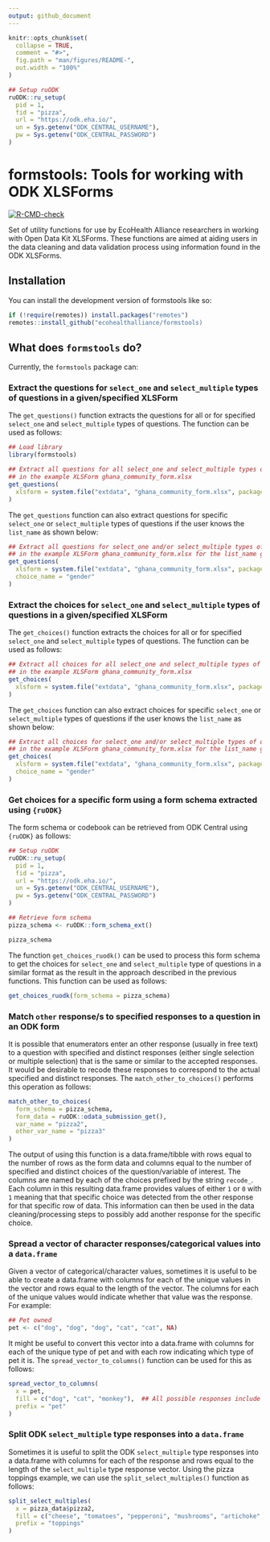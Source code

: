 ```yaml
---
output: github_document
---
```


<!-- README.md is generated from README.Rmd. Please edit that file -->

```r
knitr::opts_chunk$set(
  collapse = TRUE,
  comment = "#>",
  fig.path = "man/figures/README-",
  out.width = "100%"
)

## Setup ruODK
ruODK::ru_setup(
  pid = 1,
  fid = "pizza",
  url = "https://odk.eha.io/",
  un = Sys.getenv("ODK_CENTRAL_USERNAME"),
  pw = Sys.getenv("ODK_CENTRAL_PASSWORD")
)
```

# formstools: Tools for working with ODK XLSForms

<!-- badges: start -->
[![R-CMD-check](https://github.com/ecohealthalliance/formstools/actions/workflows/R-CMD-check.yaml/badge.svg)](https://github.com/ecohealthalliance/formstools/actions/workflows/R-CMD-check.yaml)
<!-- badges: end -->

Set of utility functions for use by EcoHealth Alliance researchers in working with Open Data Kit XLSForms. These functions are aimed at aiding users in the data cleaning and data validation process using information found in the ODK XLSForms.

## Installation

You can install the development version of formstools like so:

``` r
if (!require(remotes)) install.packages("remotes")
remotes::install_github("ecohealthalliance/formstools)
```

## What does `formstools` do?

Currently, the `formstools` package can:

### Extract the questions for `select_one` and `select_multiple` types of questions in a given/specified XLSForm

The `get_questions()` function extracts the questions for all or for specified `select_one` and `select_multiple` types of questions. The function can be used as follows:

```r
## Load library
library(formstools)

## Extract all questions for all select_one and select_multiple types of questions
## in the example XLSForm ghana_community_form.xlsx
get_questions(
  xlsform = system.file("extdata", "ghana_community_form.xlsx", package = "formstools")
)
```

The `get_questions` function can also extract questions for specific `select_one` or `select_multiple` types of questions if the user knows the `list_name` as shown below:

```r
## Extract all questions for select_one and/or select_multiple types of questions
## in the example XLSForm ghana_community_form.xlsx for the list_name gender
get_questions(
  xlsform = system.file("extdata", "ghana_community_form.xlsx", package = "formstools"),
  choice_name = "gender"
)
```

### Extract the choices for `select_one` and `select_multiple` types of questions in a given/specified XLSForm

The `get_choices()` function extracts the choices for all or for specified `select_one` and `select_multiple` types of questions. The function can be used as follows:

```r
## Extract all choices for all select_one and select_multiple types of questions
## in the example XLSForm ghana_community_form.xlsx
get_choices(
  xlsform = system.file("extdata", "ghana_community_form.xlsx", package = "formstools")
)
```

The `get_choices` function can also extract choices for specific `select_one` or `select_multiple` types of questions if the user knows the `list_name` as shown below:

```r
## Extract all choices for select_one and/or select_multiple types of questions
## in the example XLSForm ghana_community_form.xlsx for the list_name gender
get_choices(
  xlsform = system.file("extdata", "ghana_community_form.xlsx", package = "formstools"),
  choice_name = "gender"
)
```

### Get choices for a specific form using a form schema extracted using `{ruODK}`

The form schema or codebook can be retrieved from ODK Central using `{ruODK}` as follows:

```r
## Setup ruODK
ruODK::ru_setup(
  pid = 1,
  fid = "pizza",
  url = "https://odk.eha.io/",
  un = Sys.getenv("ODK_CENTRAL_USERNAME"),
  pw = Sys.getenv("ODK_CENTRAL_PASSWORD")
)
```

```r
## Retrieve form schema
pizza_schema <- ruODK::form_schema_ext()

pizza_schema
```

The function `get_choices_ruodk()` can be used to process this form schema to get the choices for `select_one` and `select_multiple` type of questions in a similar format as the result in the approach described in the previous functions. This function can be used as follows:

```r
get_choices_ruodk(form_schema = pizza_schema)
```

### Match `other` response/s to specified responses to a question in an ODK form

It is possible that enumerators enter an other response (usually in free text) to a question with specified and distinct responses (either single selection or multiple selection) that is the same or similar to the accepted responses. It would be desirable to recode these responses to correspond to the actual specified and distinct responses. The `match_other_to_choices()` performs this operation as follows:

```r
match_other_to_choices(
  form_schema = pizza_schema,
  form_data = ruODK::odata_submission_get(),
  var_name = "pizza2",
  other_var_name = "pizza3"
)
```

The output of using this function is a data.frame/tibble with rows equal to the number of rows as the form data and columns equal to the number of specified and distinct choices of the question/variable of interest. The columns are named by each of the choices prefixed by the string `recode_`. Each column in this resulting data.frame provides values of either `1` or `0` with `1` meaning that that specific choice was detected from the other response for that specific row of data. This information can then be used in the data cleaning/processing steps to possibly add another response for the specific choice.

### Spread a vector of character responses/categorical values into a `data.frame`

Given a vector of categorical/character values, sometimes it is useful to be able to create a data.frame with columns for each of the unique values in the vector and rows equal to the length of the vector. The columns for each of the unique values would indicate whether that value was the response. For example:

```r
## Pet owned
pet <- c("dog", "dog", "dog", "cat", "cat", NA)
```

It might be useful to convert this vector into a data.frame with columns for each of the unique type of pet and with each row indicating which type of pet it is. The `spread_vector_to_columns()` function can be used for this as follows:

```r
spread_vector_to_columns(
  x = pet,
  fill = c("dog", "cat", "monkey"),  ## All possible responses include monkey
  prefix = "pet"
)
```

### Split ODK `select_multiple` type responses into a `data.frame`

Sometimes it is useful to split the ODK `select_multiple` type responses into a data.frame with columns for each of the response and rows equal to the length of the `select_multiple` type response vector. Using the pizza toppings example, we can use the `split_select_multiples()` function as follows:

```r
split_select_multiples(
  x = pizza_data$pizza2,
  fill = c("cheese", "tomatoes", "pepperoni", "mushrooms", "artichoke", "olives", "pineapple", "other"),
  prefix = "toppings"
)
```

<!---
```r
## Setup ruODK
ruODK::ru_setup(
  pid = 6,
  fid = "Pilot_CCHF_participant_questionnaire",
  url = "https://odk.eha.io/",
  un = Sys.getenv("ODK_CENTRAL_USERNAME"),
  pw = Sys.getenv("ODK_CENTRAL_PASSWORD")
)
```

```r
schema <- ruODK::form_schema_ext()

get_choices_ruodk(form_schema = schema, choice_name = "choices_english_(en)")

match_other_to_choices(
  schema, ruODK::odata_submission_get(), 
  var_name = "p30_sick_care",
  choice_name = "choices_english_(en)",
  other_var_name = "p30_sick_care_other"
)
```
--->
